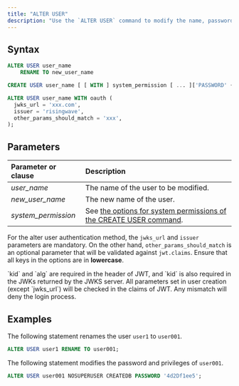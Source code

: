 ```yaml
---
title: "ALTER USER"
description: "Use the `ALTER USER` command to modify the name, password, system permissions, and other properties of an existing user."
---
```


## Syntax

```sql Alter user name
ALTER USER user_name
    RENAME TO new_user_name

```

```sql Alter user properties
CREATE USER user_name [ [ WITH ] system_permission [ ... ]['PASSWORD' { password | NULL }] ];

```

```sql Alter user authentication method
ALTER USER user_name WITH oauth (
  jwks_url = 'xxx.com',
  issuer = 'risingwave',
  other_params_should_match = 'xxx',
);
```

## Parameters

| Parameter or clause  | Description                                                                                                             |
| :------------------- | :---------------------------------------------------------------------------------------------------------------------- |
| _user\_name_         | The name of the user to be modified.                                                                                    |
| _new\_user\_name_    | The new name of the user.                                                                                               |
| _system\_permission_ | See [the options for system permissions of the CREATE USER command](/sql/commands/sql-create-user#syntax-for-creating-a-new-user). |

For the alter user authentication method, the `jwks_url` and `issuer` parameters are mandatory. On the other hand, `other_params_should_match` is an optional parameter that will be validated against `jwt.claims`. Ensure that all keys in the options are in **lowercase**.

<Note>
`kid` and `alg` are required in the header of JWT, and `kid` is also required in the JWKs returned by the JWKS server. All parameters set in user creation (except `jwks_url`) will be checked in the claims of JWT. Any mismatch will deny the login process.
</Note>

## Examples

The following statement renames the user `user1` to `user001`.

```sql
ALTER USER user1 RENAME TO user001;
```

The following statement modifies the password and privileges of `user001`.

```sql
ALTER USER user001 NOSUPERUSER CREATEDB PASSWORD '4d2Df1ee5';
```
